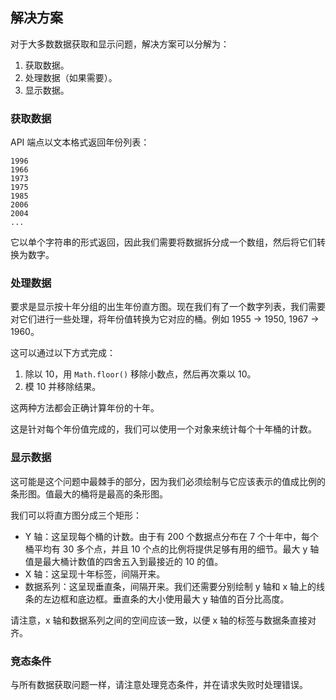 ## 解决方案

对于大多数数据获取和显示问题，解决方案可以分解为：

1. 获取数据。
2. 处理数据（如果需要）。
3. 显示数据。

### 获取数据

API 端点以文本格式返回年份列表：

```
1996
1966
1973
1975
1985
2006
2004
...
```

它以单个字符串的形式返回，因此我们需要将数据拆分成一个数组，然后将它们转换为数字。

### 处理数据

要求是显示按十年分组的出生年份直方图。现在我们有了一个数字列表，我们需要对它们进行一些处理，将年份值转换为它对应的桶。例如 1955 -> 1950, 1967 -> 1960。

这可以通过以下方式完成：

1. 除以 10，用 `Math.floor()` 移除小数点，然后再次乘以 10。
2. 模 10 并移除结果。

这两种方法都会正确计算年份的十年。

这是针对每个年份值完成的，我们可以使用一个对象来统计每个十年桶的计数。

### 显示数据

这可能是这个问题中最棘手的部分，因为我们必须绘制与它应该表示的值成比例的条形图。值最大的桶将是最高的条形图。

我们可以将直方图分成三个矩形：

* Y 轴：这呈现每个桶的计数。由于有 200 个数据点分布在 7 个十年中，每个桶平均有 30 多个点，并且 10 个点的比例将提供足够有用的细节。最大 y 轴值是最大桶计数值的四舍五入到最接近的 10 的值。
* X 轴：这呈现十年标签，间隔开来。
* 数据系列：这呈现垂直条，间隔开来。我们还需要分别绘制 y 轴和 x 轴上的线条的左边框和底边框。垂直条的大小使用最大 y 轴值的百分比高度。

请注意，x 轴和数据系列之间的空间应该一致，以便 x 轴的标签与数据条直接对齐。

### 竞态条件

与所有数据获取问题一样，请注意处理竞态条件，并在请求失败时处理错误。
